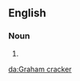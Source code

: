 {{also|graham cracker}}
==English==

===Noun===
{{en-noun}}

# {{alternative spelling of|graham cracker|lang=en}}

[[da:Graham cracker]]